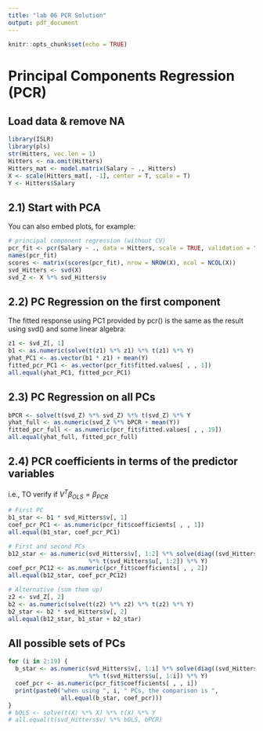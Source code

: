 ```yaml
---
title: "lab 06 PCR Solution"
output: pdf_document
---
```


```r
knitr::opts_chunk$set(echo = TRUE)
```

# Principal Components Regression (PCR)

## Load data & remove NA

```r
library(ISLR)
library(pls)
str(Hitters, vec.len = 1)
Hitters <- na.omit(Hitters)
Hitters_mat <- model.matrix(Salary ~ ., Hitters)
X <- scale(Hitters_mat[, -1], center = T, scale = T)
Y <- Hitters$Salary
```

## 2.1) Start with PCA

You can also embed plots, for example:

```r
# principal component regression (without CV)
pcr_fit <- pcr(Salary ~ ., data = Hitters, scale = TRUE, validation = "none") 
names(pcr_fit)
scores <- matrix(scores(pcr_fit), nrow = NROW(X), ncol = NCOL(X))
svd_Hitters <- svd(X)
svd_Z <- X %*% svd_Hitters$v 
```

## 2.2) PC Regression on the first component

The fitted response using PC1 provided by pcr() is the same as the result using svd() and some linear algebra:

```r
z1 <- svd_Z[, 1]
b1 <- as.numeric(solve(t(z1) %*% z1) %*% t(z1) %*% Y)
yhat_PC1 <- as.vector(b1 * z1) + mean(Y)
fitted_pcr_PC1 <- as.vector(pcr_fit$fitted.values[ , , 1])
all.equal(yhat_PC1, fitted_pcr_PC1)
```

## 2.3) PC Regression on all PCs

```r
bPCR <- solve(t(svd_Z) %*% svd_Z) %*% t(svd_Z) %*% Y
yhat_full <- as.numeric(svd_Z %*% bPCR + mean(Y))
fitted_pcr_full <- as.numeric(pcr_fit$fitted.values[ , , 19])
all.equal(yhat_full, fitted_pcr_full)
```

## 2.4) PCR coefficients in terms of the predictor variables
i.e., TO verify if $V^T\beta_{OLS} = \beta_{PCR}$

```r
# First PC
b1_star <- b1 * svd_Hitters$v[, 1]
coef_pcr_PC1 <- as.numeric(pcr_fit$coefficients[ , , 1])
all.equal(b1_star, coef_pcr_PC1)

# First and second PCs
b12_star <- as.numeric(svd_Hitters$v[, 1:2] %*% solve(diag((svd_Hitters$d[1:2]))) 
                       %*% t(svd_Hitters$u[, 1:2]) %*% Y)
coef_pcr_PC12 <- as.numeric(pcr_fit$coefficients[ , , 2])
all.equal(b12_star, coef_pcr_PC12)

# Alternative (sum them up)
z2 <- svd_Z[, 2]
b2 <- as.numeric(solve(t(z2) %*% z2) %*% t(z2) %*% Y)
b2_star <- b2 * svd_Hitters$v[, 2]
all.equal(b12_star, b1_star + b2_star)
```

## All possible sets of PCs
```r
for (i in 2:19) {
  b_star <- as.numeric(svd_Hitters$v[, 1:i] %*% solve(diag((svd_Hitters$d[1:i]))) 
                       %*% t(svd_Hitters$u[, 1:i]) %*% Y)
  coef_pcr <- as.numeric(pcr_fit$coefficients[ , , i])
  print(paste0("when using ", i, " PCs, the comparison is ", 
               all.equal(b_star, coef_pcr)))
}
# bOLS <- solve(t(X) %*% X) %*% t(X) %*% Y
# all.equal(t(svd_Hitters$v) %*% bOLS, bPCR)
```

